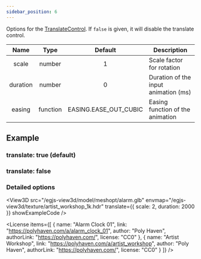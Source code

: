 ```yaml
---
sidebar_position: 6
---
```



<OptionDescriptor type="boolean | TranslateControlOptions" defaultVal="true" />

Options for the [TranslateControl](/docs/api/TranslateControl).
If `false` is given, it will disable the translate control.

|Name|Type|Default|Description|
|:---:|:---:|:---:|---|
|scale|number|1|Scale factor for rotation|
|duration|number|0|Duration of the input animation (ms)|
|easing|function|EASING.EASE_OUT_CUBIC|Easing function of the animation|

## Example
### translate: true (default)
<View3D src="/egjs-view3d/model/meshopt/alarm.glb" envmap="/egjs-view3d/texture/artist_workshop_1k.hdr" translate={true} showExampleCode />

### translate: false
<View3D src="/egjs-view3d/model/meshopt/alarm.glb" envmap="/egjs-view3d/texture/artist_workshop_1k.hdr" translate={false} showExampleCode />

### Detailed options
<View3D src="/egjs-view3d/model/meshopt/alarm.glb" envmap="/egjs-view3d/texture/artist_workshop_1k.hdr" translate={{
  scale: 2,
  duration: 2000
}} showExampleCode />

<License items={[
  {
    name: "Alarm Clock 01",
    link: "https://polyhaven.com/a/alarm_clock_01",
    author: "Poly Haven",
    authorLink: "https://polyhaven.com/",
    license: "CC0"
  },
  {
    name: "Artist Workshop",
    link: "https://polyhaven.com/a/artist_workshop",
    author: "Poly Haven",
    authorLink: "https://polyhaven.com/",
    license: "CC0"
  }
]} />
